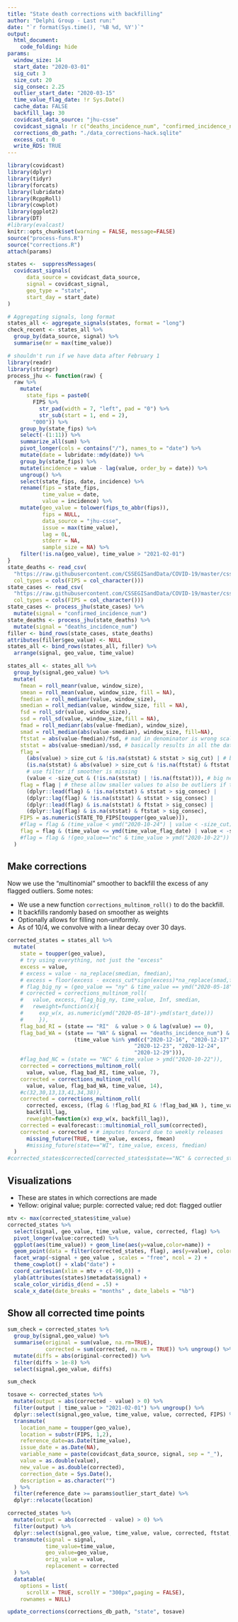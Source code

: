 ```yaml
---
title: "State death corrections with backfilling"
author: "Delphi Group - Last run:"
date: "`r format(Sys.time(), '%B %d, %Y')`"
output:
  html_document:
    code_folding: hide
params:
  window_size: 14
  start_date: "2020-03-01"
  sig_cut: 3
  size_cut: 20
  sig_consec: 2.25
  outlier_start_date: "2020-03-15"
  time_value_flag_date: !r Sys.Date()
  cache_data: FALSE
  backfill_lag: 30
  covidcast_data_source: "jhu-csse"
  covidcast_signal: !r c("deaths_incidence_num", "confirmed_incidence_num")
  corrections_db_path: "./data_corrections-hack.sqlite"
  excess_cut: 0
  write_RDS: TRUE
---
```


```r
library(covidcast)
library(dplyr)
library(tidyr)
library(forcats)
library(lubridate)
library(RcppRoll)
library(cowplot)
library(ggplot2)
library(DT)
#library(evalcast)
knitr::opts_chunk$set(warning = FALSE, message=FALSE)
source("process-funs.R")
source("corrections.R")
attach(params)
```

```r
states <-  suppressMessages(
  covidcast_signals(
      data_source = covidcast_data_source, 
      signal = covidcast_signal,
      geo_type = "state", 
      start_day = start_date)
)

# Aggregating signals, long format
states_all <- aggregate_signals(states, format = "long") 
check_recent <- states_all %>%
  group_by(data_source, signal) %>%
  summarise(mr = max(time_value))
```

```r
# shouldn't run if we have data after February 1
library(readr)
library(stringr)
process_jhu <- function(raw) {
  raw %>%
    mutate(
      state_fips = paste0(
        FIPS %>% 
          str_pad(width = 7, "left", pad = "0") %>% 
          str_sub(start = 1, end = 2),
        "000")) %>% 
    group_by(state_fips) %>% 
    select(-(1:11)) %>% 
    summarize_all(sum) %>% 
    pivot_longer(cols = contains("/"), names_to = "date") %>% 
    mutate(date = lubridate::mdy(date)) %>% 
    group_by(state_fips) %>% 
    mutate(incidence = value - lag(value, order_by = date)) %>% 
    ungroup() %>% 
    select(state_fips, date, incidence) %>% 
    rename(fips = state_fips,
           time_value = date,
           value = incidence) %>%
    mutate(geo_value = tolower(fips_to_abbr(fips)),
           fips = NULL,
           data_source = "jhu-csse",
           issue = max(time_value),
           lag = 0L,
           stderr = NA,
           sample_size = NA) %>%
    filter(!is.na(geo_value), time_value > "2021-02-01")
}
state_deaths <- read_csv(
  "https://raw.githubusercontent.com/CSSEGISandData/COVID-19/master/csse_covid_19_data/csse_covid_19_time_series/time_series_covid19_deaths_US.csv",
  col_types = cols(FIPS = col_character()))
state_cases <- read_csv(
  "https://raw.githubusercontent.com/CSSEGISandData/COVID-19/master/csse_covid_19_data/csse_covid_19_time_series/time_series_covid19_confirmed_US.csv",
  col_types = cols(FIPS = col_character()))
state_cases <- process_jhu(state_cases) %>% 
  mutate(signal = "confirmed_incidence_num")
state_deaths <- process_jhu(state_deaths) %>%
  mutate(signal = "deaths_incidence_num")
filler <- bind_rows(state_cases, state_deaths)
attributes(filler$geo_value) <- NULL
states_all <- bind_rows(states_all, filler) %>%
  arrange(signal, geo_value, time_value)
```


```r
states_all <- states_all %>% 
  group_by(signal,geo_value) %>% 
  mutate(
    fmean = roll_meanr(value, window_size),
    smean = roll_mean(value, window_size, fill = NA),
    fmedian = roll_medianr(value, window_size),
    smedian = roll_median(value, window_size, fill = NA),
    fsd = roll_sdr(value, window_size),
    ssd = roll_sd(value, window_size,fill = NA),
    fmad = roll_medianr(abs(value-fmedian), window_size),
    smad = roll_median(abs(value-smedian), window_size, fill=NA),
    ftstat = abs(value-fmedian)/fsd, # mad in denominator is wrong scale, 
    ststat = abs(value-smedian)/ssd, # basically results in all the data flagged
    flag = 
      (abs(value) > size_cut & !is.na(ststat) & ststat > sig_cut) | # best case
      (is.na(ststat) & abs(value) > size_cut & !is.na(ftstat) & ftstat > sig_cut) | 
      # use filter if smoother is missing
      (value < -size_cut & (!is.na(ststat) | !is.na(ftstat))), # big negative
    flag = flag | # these allow smaller values to also be outliers if they are consecutive
      (dplyr::lead(flag) & !is.na(ststat) & ststat > sig_consec) | 
      (dplyr::lag(flag) & !is.na(ststat) & ststat > sig_consec) |
      (dplyr::lead(flag) & is.na(ststat) & ftstat > sig_consec) |
      (dplyr::lag(flag) & is.na(ststat) & ftstat > sig_consec),
    FIPS = as.numeric(STATE_TO_FIPS[toupper(geo_value)]),
    #flag = flag & (time_value < ymd("2020-10-24") | value < -size_cut)  
    flag = flag & (time_value <= ymd(time_value_flag_date) | value < -size_cut)
    #flag = flag & !(geo_value=="nc" & time_value > ymd("2020-10-22"))
  )
```


## Make corrections

Now we use the "multinomial" smoother to backfill the excess of any flagged outliers. Some notes:
  
* We use a new function `corrections_multinom_roll()` to do the backfill.
* It backfills randomly based on smoother as weights
* Optionally allows for filling non-uniformly.
* As of 10/4, we convolve with a linear decay over 30 days. 

```r
corrected_states = states_all %>% 
  mutate(
    state = toupper(geo_value),
    # try using everything, not just the "excess"
    excess = value,
    # excess = value - na_replace(smedian, fmedian),
    # excess = floor(excess - excess_cut*sign(excess)*na_replace(smad,fmad)),
    # flag_big_ny = (geo_value == "ny" & time_value == ymd("2020-05-18")),
    # corrected = corrections_multinom_roll(
    #   value, excess, flag_big_ny, time_value, Inf, smedian,
    #   reweight=function(x){ 
    #     exp_w(x, as.numeric(ymd("2020-05-18")-ymd(start_date)))
    #     }),
    flag_bad_RI = (state == "RI"  & value > 0 & lag(value) == 0),
    flag_bad_WA = (state == "WA" & signal == "deaths_incidence_num") &
                     (time_value %in% ymd(c("2020-12-16", "2020-12-17", 
                                        "2020-12-23", "2020-12-24",
                                        "2020-12-29"))),
    #flag_bad_NC = (state == "NC" & time_value > ymd("2020-10-22")),
    corrected = corrections_multinom_roll(
      value, value, flag_bad_RI, time_value, 7),
    corrected = corrections_multinom_roll(
      value, value, flag_bad_WA, time_value, 14),
    #c(32,30,13,13,41,34,38)),
    corrected = corrections_multinom_roll(
      corrected, excess, (flag & !flag_bad_RI & !flag_bad_WA ), time_value, 
      backfill_lag, 
      reweight=function(x) exp_w(x, backfill_lag)),
    corrected = evalforecast:::multinomial_roll_sum(corrected),
    corrected = corrected + # imputes forward due to weekly releases
      missing_future(TRUE, time_value, excess, fmean)
      #missing_future(state=="WI", time_value, excess, fmedian)
  )
#corrected_states$corrected[corrected_states$state=="NC" & corrected_states$time_value > ymd("2020-10-22")] = c(32,30,13,13,41,34,38)
```

## Visualizations

* These are states in which corrections are made
* Yellow: original value; purple: corrected value; red dot: flagged outlier

```r
mtv <- max(corrected_states$time_value)
corrected_states %>% 
  select(signal, geo_value, time_value, value, corrected, flag) %>%
  pivot_longer(value:corrected) %>%
  ggplot(aes(time_value)) + geom_line(aes(y=value,color=name)) +
  geom_point(data = filter(corrected_states, flag), aes(y=value), color="red") +
  facet_wrap(~signal + geo_value , scales = "free", ncol = 2) +
  theme_cowplot() + xlab("date") + 
  coord_cartesian(xlim = mtv + c(-90,0)) +
  ylab(attributes(states)$metadata$signal) +
  scale_color_viridis_d(end = .5) + 
  scale_x_date(date_breaks = "months" , date_labels = "%b")
```

## Show all corrected time points

```r
sum_check = corrected_states %>% 
  group_by(signal,geo_value) %>%
  summarise(original = sum(value, na.rm=TRUE),
            corrected = sum(corrected, na.rm = TRUE)) %>% ungroup() %>%
  mutate(diffs = abs(original-corrected)) %>%
  filter(diffs > 1e-8) %>%
  select(signal,geo_value, diffs)

sum_check

tosave <- corrected_states %>% 
  mutate(output = abs(corrected - value) > 0) %>%
  filter(output | time_value > "2021-02-01") %>% ungroup() %>%
  dplyr::select(signal,geo_value, time_value, value, corrected, FIPS) %>%
  transmute(
    location_name = toupper(geo_value),
    location = substr(FIPS, 1,2),
    reference_date=as.Date(time_value), 
    issue_date = as.Date(NA),
    variable_name = paste(covidcast_data_source, signal, sep = "_"),
    value = as.double(value),
    new_value = as.double(corrected), 
    correction_date = Sys.Date(),
    description = as.character("")
  ) %>%
  filter(reference_date >= params$outlier_start_date) %>%
  dplyr::relocate(location)

corrected_states %>% 
  mutate(output = abs(corrected - value) > 0) %>%
  filter(output) %>%
  dplyr::select(signal,geo_value, time_value, value, corrected, ftstat, ststat) %>%
  transmute(signal = signal,
            time_value=time_value, 
            geo_value=geo_value,
            orig_value = value,
            replacement = corrected
  ) %>%
  datatable(
    options = list(
      scrollX = TRUE, scrollY = "300px",paging = FALSE),
    rownames = NULL) 
```

```r
update_corrections(corrections_db_path, "state", tosave)
```









